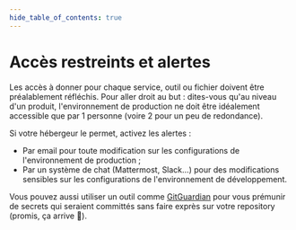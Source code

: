 ```yaml
---
hide_table_of_contents: true
---
```


# Accès restreints et alertes

Les accès à donner pour chaque service, outil ou fichier doivent être préalablement réfléchis. Pour aller droit au but : dites-vous qu'au niveau d'un produit, l'environnement de production ne doit être idéalement accessible que par 1 personne (voire 2 pour un peu de redondance).

Si votre hébergeur le permet, activez les alertes :

- Par email pour toute modification sur les configurations de l'environnement de production ;
- Par un système de chat (Mattermost, Slack…) pour des modifications sensibles sur les configurations de l'environnement de développement.

Vous pouvez aussi utiliser un outil comme [GitGuardian](https://www.gitguardian.com/) pour vous prémunir de secrets qui seraient committés sans faire exprès sur votre repository (promis, ça arrive 😬).
